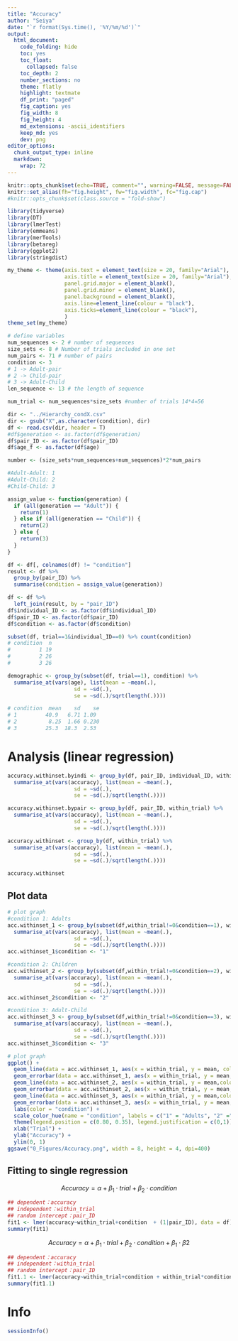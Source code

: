 ```yaml
---
title: "Accuracy"
author: "Seiya"
date: "`r format(Sys.time(), '%Y/%m/%d')`"
output:
  html_document:
    code_folding: hide
    toc: yes
    toc_float:
      collapsed: false
    toc_depth: 2
    number_sections: no
    theme: flatly
    highlight: textmate
    df_print: "paged"
    fig_caption: yes
    fig_width: 8
    fig_height: 4
    md_extensions: -ascii_identifiers
    keep_md: yes
    dev: png
editor_options: 
  chunk_output_type: inline
  markdown:
    wrap: 72
---
```


```r
knitr::opts_chunk$set(echo=TRUE, comment="", warning=FALSE, message=FALSE, fig.align="center", cache=T, tidy=F, fig.pos = 'H', dpi = 400)
knitr::set_alias(fh="fig.height", fw="fig.width", fc="fig.cap")
#knitr::opts_chunk$set(class.source = "fold-show")

library(tidyverse)
library(DT)
library(lmerTest)
library(emmeans)
library(merTools)
library(betareg)
library(ggplot2)
library(stringdist)

my_theme <- theme(axis.text = element_text(size = 20, family="Arial"),
                  axis.title = element_text(size = 20, family="Arial"),
                  panel.grid.major = element_blank(),
                  panel.grid.minor = element_blank(),
                  panel.background = element_blank(),
                  axis.line=element_line(colour = "black"),
                  axis.ticks=element_line(colour = "black"),
                  )
theme_set(my_theme)
```

```r
# define variables
num_sequences <- 2 # number of sequences
size_sets <- 8 # Number of trials included in one set
num_pairs <- 71 # number of pairs
condition <- 3
# 1 -> Adult-pair
# 2 -> Child-pair
# 3 -> Adult-Child
len_sequence <- 13 # the length of sequence

num_trial <- num_sequences*size_sets #number of trials 14*4=56
```

```r
dir <- "../Hierarchy_condX.csv"
dir <- gsub("X",as.character(condition), dir)
df <- read.csv(dir, header = T)
#df$generation <- as.factor(df$generation)
df$pair_ID <- as.factor(df$pair_ID)
df$age_f <- as.factor(df$age)

number <- (size_sets*num_sequences+num_sequences)*2*num_pairs
```

```r
#Adult-Adult: 1
#Adult-Child: 2
#Child-Child: 3

assign_value <- function(generation) {
  if (all(generation == "Adult")) {
    return(1)
  } else if (all(generation == "Child")) {
    return(2)
  } else {
    return(3)
  }
}

df <- df[, colnames(df) != "condition"]
result <- df %>%
  group_by(pair_ID) %>%
  summarise(condition = assign_value(generation))

df <- df %>%
  left_join(result, by = "pair_ID")
df$individual_ID <- as.factor(df$individual_ID)
df$pair_ID <- as.factor(df$pair_ID)
df$condition <- as.factor(df$condition)

```

```r
subset(df, trial==1&individual_ID==0) %>% count(condition)
# condition  n
#         1 19
#         2 26
#         3 26

demographic <- group_by(subset(df, trial==1), condition) %>% 
  summarise_at(vars(age), list(mean = ~mean(.), 
                     sd = ~sd(.), 
                     se = ~sd(.)/sqrt(length(.))))

# condition  mean    sd    se
# 1         40.9   6.71 1.09 
# 2          8.25  1.66 0.230
# 3         25.3  18.3  2.53 
```

# Analysis (linear regression)


```r
accuracy.withinset.byindi <- group_by(df, pair_ID, individual_ID, within_trial) %>% 
  summarise_at(vars(accuracy), list(mean = ~mean(.), 
                     sd = ~sd(.), 
                     se = ~sd(.)/sqrt(length(.))))
```

```r
accuracy.withinset.bypair <- group_by(df, pair_ID, within_trial) %>% 
  summarise_at(vars(accuracy), list(mean = ~mean(.), 
                     sd = ~sd(.), 
                     se = ~sd(.)/sqrt(length(.))))
```

```r
accuracy.withinset <- group_by(df, within_trial) %>% 
  summarise_at(vars(accuracy), list(mean = ~mean(.), 
                     sd = ~sd(.), 
                     se = ~sd(.)/sqrt(length(.))))
```

```r
accuracy.withinset
```

## Plot data

```r
# plot graph
#condition 1: Adults
acc.withinset_1 <- group_by(subset(df,within_trial!=0&condition==1), within_trial) %>% 
  summarise_at(vars(accuracy), list(mean = ~mean(.), 
                     sd = ~sd(.), 
                     se = ~sd(.)/sqrt(length(.))))
acc.withinset_1$condition <- "1"

#condition 2: Children
acc.withinset_2 <- group_by(subset(df,within_trial!=0&condition==2), within_trial) %>% 
  summarise_at(vars(accuracy), list(mean = ~mean(.), 
                     sd = ~sd(.), 
                     se = ~sd(.)/sqrt(length(.))))
acc.withinset_2$condition <- "2"

#condition 3: Adult-Child
acc.withinset_3 <- group_by(subset(df,within_trial!=0&condition==3), within_trial) %>% 
  summarise_at(vars(accuracy), list(mean = ~mean(.), 
                     sd = ~sd(.), 
                     se = ~sd(.)/sqrt(length(.))))
acc.withinset_3$condition <- "3"

# plot graph
ggplot() +
  geom_line(data = acc.withinset_1, aes(x = within_trial, y = mean, color=condition)) +
  geom_errorbar(data = acc.withinset_1, aes(x = within_trial, y = mean, ymin = mean - se, ymax = mean + se),width = .1, color = "gray") +
  geom_line(data = acc.withinset_2, aes(x = within_trial, y = mean,color=condition)) +
  geom_errorbar(data = acc.withinset_2, aes(x = within_trial, y = mean, ymin = mean - se, ymax = mean + se),width = .1, color = "gray") +
  geom_line(data = acc.withinset_3, aes(x = within_trial, y = mean,color=condition)) +
  geom_errorbar(data = acc.withinset_3, aes(x = within_trial, y = mean, ymin = mean - se, ymax = mean + se),width = .1, color = "gray") +
  labs(color = "condition") +
  scale_color_hue(name = "condition", labels = c("1" = "Adults", "2" ="Children", "3"="Adult-Child") ) +
  theme(legend.position = c(0.80, 0.35), legend.justification = c(0,1)) +
  xlab("Trial") + 
  ylab("Accuracy") + 
  ylim(0, 1)
ggsave("0_Figures/Accuracy.png", width = 8, height = 4, dpi=400)
```

## Fitting to single regression

$$Accuracy = \alpha + \beta_1 \cdot trial + \beta_2 \cdot condition$$

```r
## dependent：accuracy
## independent：within_trial
## random intercept：pair_ID
fit1 <- lmer(accuracy~within_trial+condition  + (1|pair_ID), data = df)
summary(fit1)
```

$$Accuracy = \alpha + \beta_1 \cdot trial + \beta_2 \cdot condition + \beta_1 \cdot \beta2$$

```r
## dependent：accuracy
## independent：within_trial
## random intercept：pair_ID
fit1.1 <- lmer(accuracy~within_trial+condition + within_trial*condition + (1|pair_ID), data = df)
summary(fit1.1)
```



# Info

```r
sessionInfo()
```